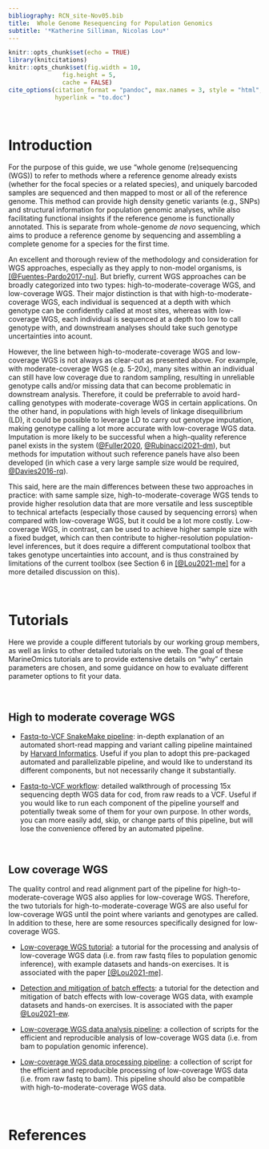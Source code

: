 ```yaml
---
bibliography: RCN_site-Nov05.bib
title:  Whole Genome Resequencing for Population Genomics 
subtitle: '*Katherine Silliman, Nicolas Lou*'
---
```


```r
knitr::opts_chunk$set(echo = TRUE)
library(knitcitations)
knitr::opts_chunk$set(fig.width = 10,
               fig.height = 5,
               cache = FALSE)
cite_options(citation_format = "pandoc", max.names = 3, style = "html", 
             hyperlink = "to.doc")
```

<br>

# Introduction

For the purpose of this guide, we use "whole genome (re)sequencing (WGS)) to refer to methods where a reference genome already exists (whether for the focal species or a related species), and uniquely barcoded samples are sequenced and then mapped to most or all of the reference genome. This method can provide high density genetic variants (e.g., SNPs) and structural information for population genomic analyses, while also facilitating functional insights if the reference genome is functionally annotated. This is separate from whole-genome *de novo* sequencing, which aims to produce a reference genome by sequencing and assembling a complete genome for a species for the first time.   

An excellent and thorough review of the methodology and consideration for WGS approaches, especially as they apply to non-model organisms, is [[@Fuentes-Pardo2017-nu]](https://doi.org/10.1111/mec.14264). But briefly, current WGS approaches can be broadly categorized into two types: high-to-moderate-coverage WGS, and low-coverage WGS. Their major distinction is that with high-to-moderate-coverage WGS, each individual is sequenced at a depth with which genotype can be confidently called at most sites, whereas with low-coverage WGS, each individual is sequenced at a depth too low to call genotype with, and downstream analyses should take such genotype uncertainties into acount.

However, the line between high-to-moderate-coverage WGS and low-coverage WGS is not always as clear-cut as presented above. For example, with moderate-coverage WGS (e.g. 5-20x), many sites within an individual can still have low coverage due to random sampling, resulting in unreliable genotype calls and/or missing data that can become problematic in downstream analysis. Therefore, it could be preferrable to avoid hard-calling genotypes with moderate-coverage WGS in certain applications. On the other hand, in populations with high levels of linkage disequilibrium (LD), it could be possible to leverage LD to carry out genotype imputation, making genotype calling a lot more accurate with low-coverage WGS data. Imputation is more likely to be successful when a high-quality reference panel exists in the system ([@Fuller2020](https://www.science.org/doi/10.1126/science.aba4674), [@Rubinacci2021-dm](https://www.nature.com/articles/s41588-020-00756-0)), but methods for imputation without such reference panels have also been developed (in which case a very large sample size would be required, [@Davies2016-rq](https://www.nature.com/articles/ng.3594)). 

This said, here are the main differences between these two approaches in practice: with same sample size, high-to-moderate-coverage WGS tends to provide higher resolution data that are more versatile and less susceptible to technical artefacts (especially those caused by sequencing errors) when compared with low-coverage WGS, but it could be a lot more costly. Low-coverage WGS, in contrast, can be used to achieve higher sample size with a fixed budget, which can then contribute to higher-resolution population-level inferences, but it does require a different computational toolbox that takes genotype uncertainties into account, and is thus constrained by limitations of the current toolbox (see Section 6 in [[@Lou2021-me]](https://onlinelibrary.wiley.com/doi/abs/10.1111/mec.16077) for a more detailed discussion on this). 

<br>

# Tutorials  

Here we provide a couple different tutorials by our working group members, as well as links to other detailed tutorials on the web. The goal of these MarineOmics tutorials are to provide extensive details on "why" certain parameters are chosen, and some guidance on how to evaluate different parameter options to fit your data.  

<br>

## High to moderate coverage WGS  

* [Fastq-to-VCF SnakeMake pipeline](fastq2vcf_june2022_update.html): in-depth explanation of an automated short-read mapping and variant calling pipeline maintained by [Harvard Informatics](https://github.com/harvardinformatics/shortRead_mapping_variantCalling). Useful if you plan to adopt this pre-packaged automated and parallelizable pipeline, and would like to understand its different components, but not necessarily change it substantially.

* [Fastq-to-VCF workflow](WGS-Full-Walkthrough.html): detailed walkthrough of processing 15x sequencing depth WGS data for cod, from raw reads to a VCF. Useful if you would like to run each component of the pipeline yourself and potentially tweak some of them for your own purpose. In other words, you can more easily add, skip, or change parts of this pipeline, but will lose the convenience offered by an automated pipeline. 

<br>

## Low coverage WGS  

The quality control and read alignment part of the pipeline for high-to-moderate-coverage WGS also applies for low-coverage WGS. Therefore, the two tutorials for high-to-moderate-coverage WGS are also useful for low-coverage WGS until the point where variants and genotypes are called. In addition to these, here are some resources specifically designed for low-coverage WGS.

* [Low-coverage WGS tutorial](https://github.com/nt246/lcwgs-guide-tutorial): a tutorial for the processing and analysis of low-coverage WGS data (i.e. from raw fastq files to population genomic inference), with example datasets and hands-on exercises. It is associated with the paper [[@Lou2021-me]](https://onlinelibrary.wiley.com/doi/abs/10.1111/mec.16077).

* [Detection and mitigation of batch effects](https://github.com/therkildsen-lab/batch-effect/blob/main/tutorial/tutorial.md): a tutorial for the detection and mitigation of batch effects with low-coverage WGS data, with example datasets and hands-on exercises. It is associated with the paper [@Lou2021-ew](https://onlinelibrary.wiley.com/doi/abs/10.1111/1755-0998.13559).

* [Low-coverage WGS data analysis pipeline](https://github.com/therkildsen-lab/genomic-data-analysis/blob/master/lcwgs_data_analysis.md): a collection of scripts for the efficient and reproducible analysis of low-coverage WGS data (i.e. from bam to population genomic inference).

* [Low-coverage WGS data processing pipeline](https://github.com/therkildsen-lab/data-processing/blob/master/lcwgs_data_processing.md): a collection of script for the efficient and reproducible processing of low-coverage WGS data (i.e. from raw fastq to bam). This pipeline should also be compatible with high-to-moderate-coverage WGS data.

<br>

# References
